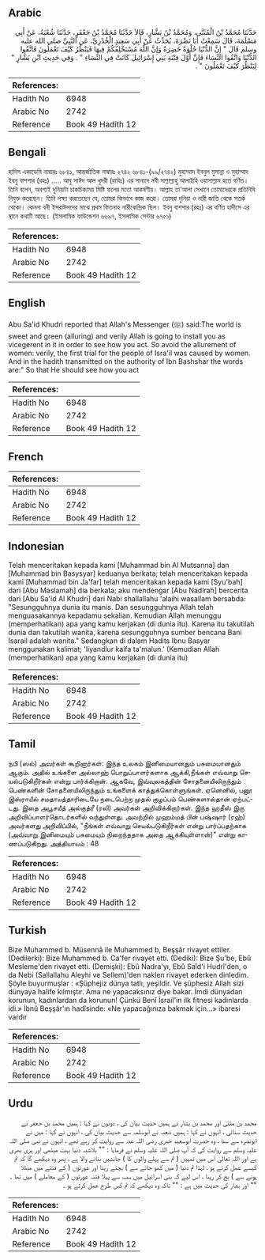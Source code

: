 ## Arabic


<div dir="rtl" lang="ar" style={{fontSize:'larger',backgroundColor:'#f8f9fa',padding:20}}>
حَدَّثَنَا مُحَمَّدُ بْنُ الْمُثَنَّى، وَمُحَمَّدُ بْنُ بَشَّارٍ، قَالاَ حَدَّثَنَا مُحَمَّدُ بْنُ جَعْفَرٍ، حَدَّثَنَا شُعْبَةُ، عَنْ أَبِي مَسْلَمَةَ، قَالَ سَمِعْتُ أَبَا نَضْرَةَ، يُحَدِّثُ عَنْ أَبِي سَعِيدٍ الْخُدْرِيِّ، عَنِ النَّبِيِّ صلى الله عليه وسلم قَالَ ‏"‏ إِنَّ الدُّنْيَا حُلْوَةٌ خَضِرَةٌ وَإِنَّ اللَّهَ مُسْتَخْلِفُكُمْ فِيهَا فَيَنْظُرُ كَيْفَ تَعْمَلُونَ فَاتَّقُوا الدُّنْيَا وَاتَّقُوا النِّسَاءَ فَإِنَّ أَوَّلَ فِتْنَةِ بَنِي إِسْرَائِيلَ كَانَتْ فِي النِّسَاءِ ‏"‏ ‏.‏ وَفِي حَدِيثِ ابْنِ بَشَّارٍ ‏"‏ لِيَنْظُرَ كَيْفَ تَعْمَلُونَ ‏"‏ ‏.‏
</div>
<div style={{backgroundColor:'#f8f9fa',padding:20, marginBottom: 10}}><table> <thead> <tr> <th>References:</th> <th></th> </tr> </thead> <tbody><tr><td>Hadith No</td><td>6948</td></tr><tr><td>Arabic No</td><td>2742</td></tr><tr><td>Reference</td><td>Book 49 Hadith 12</td></tr></tbody></table></div>

## Bengali


<div dir="ltr" lang="bn" style={{fontSize:'larger',backgroundColor:'#f8f9fa',padding:20}}>
হাদিস একাডেমি নাম্বারঃ ৬৮৪১, আন্তর্জাতিক নাম্বারঃ ২৭৪২ ৬৮৪১-(৯৯/২৭৪২) মুহাম্মাদ ইবনুল মুসান্না ও মুহাম্মাদ ইবনু বাশশার (রহঃ) ..... আবু সাঈদ আল খুদরী (রাযিঃ) এর সানাদে নবী সাল্লাল্লাহু আলাইহি ওয়াসাল্লাম হতে বর্ণিত। তিনি বলেন, অবশ্যই দুনিয়াটা চাকচিক্যময় মিষ্টি ফলের মতো আকর্ষণীয়। আল্লাহ তা’আলা সেখানে তোমাদেরকে প্রতিনিধি নিযুক্ত করেছেন। তিনি লক্ষ্য করতেছেন যে, তোমরা কিভাবে কাজ করো। তোমরা দুনিয়া ও নারী জাতি থেকে সতর্ক থেকো। কেননা বনী ইসরাঈলদের মাঝে প্রথম ফিতনাহ নারীকেন্দ্রিক ছিল। ইবনু বাশশার (রহঃ) এর বর্ণিত হাদীসে এর স্থানে কথাটি আছে। (ইসলামিক ফাউন্ডেশন ৬৬৯৭, ইসলামিক সেন্টার ৬৭৫১)
</div>
<div style={{backgroundColor:'#f8f9fa',padding:20, marginBottom: 10}}><table> <thead> <tr> <th>References:</th> <th></th> </tr> </thead> <tbody><tr><td>Hadith No</td><td>6948</td></tr><tr><td>Arabic No</td><td>2742</td></tr><tr><td>Reference</td><td>Book 49 Hadith 12</td></tr></tbody></table></div>

## English


<div dir="ltr" lang="en" style={{fontSize:'larger',backgroundColor:'#f8f9fa',padding:20}}>
Abu Sa'id Khudri reported that Allah's Messenger (ﷺ) said:The world is sweet and green (alluring) and verily Allah is going to install you as vicegerent in it in order to see how you act. So avoid the allurement of women: verily, the first trial for the people of Isra'il was caused by women. And in the hadith transmitted on the authority of Ibn Bashshar the words are:" So that He should see how you act
</div>
<div style={{backgroundColor:'#f8f9fa',padding:20, marginBottom: 10}}><table> <thead> <tr> <th>References:</th> <th></th> </tr> </thead> <tbody><tr><td>Hadith No</td><td>6948</td></tr><tr><td>Arabic No</td><td>2742</td></tr><tr><td>Reference</td><td>Book 49 Hadith 12</td></tr></tbody></table></div>

## French


<div dir="ltr" lang="fr" style={{fontSize:'larger',backgroundColor:'#f8f9fa',padding:20}}>

</div>
<div style={{backgroundColor:'#f8f9fa',padding:20, marginBottom: 10}}><table> <thead> <tr> <th>References:</th> <th></th> </tr> </thead> <tbody><tr><td>Hadith No</td><td>6948</td></tr><tr><td>Arabic No</td><td>2742</td></tr><tr><td>Reference</td><td>Book 49 Hadith 12</td></tr></tbody></table></div>

## Indonesian


<div dir="ltr" lang="id" style={{fontSize:'larger',backgroundColor:'#f8f9fa',padding:20}}>
Telah menceritakan kepada kami [Muhammad bin Al Mutsanna] dan [Muhammad bin Basysyar] keduanya berkata; telah menceritakan kepada kami [Muhammad bin Ja'far] telah menceritakan kepada kami [Syu'bah] dari [Abu Maslamah] dia berkata; aku mendengar [Abu Nadlrah] bercerita dari [Abu Sa'id Al Khudri] dari Nabi shallallahu 'alaihi wasallam bersabda: "Sesungguhnya dunia itu manis. Dan sesungguhnya Allah telah menguasakannya kepadamu sekalian. Kemudian Allah menunggu (memperhatikan) apa yang kamu kerjakan (di dunia itu). Karena itu takutilah dunia dan takutilah wanita, karena sesungguhnya sumber bencana Bani Isarail adalah wanita." Sedangkan di dalam Hadits Ibnu Basyar menggunakan kalimat; 'liyandlur kaifa ta'malun.' (Kemudian Allah (memperhatikan) apa yang kamu kerjakan (di dunia itu)
</div>
<div style={{backgroundColor:'#f8f9fa',padding:20, marginBottom: 10}}><table> <thead> <tr> <th>References:</th> <th></th> </tr> </thead> <tbody><tr><td>Hadith No</td><td>6948</td></tr><tr><td>Arabic No</td><td>2742</td></tr><tr><td>Reference</td><td>Book 49 Hadith 12</td></tr></tbody></table></div>

## Tamil


<div dir="ltr" lang="ta" style={{fontSize:'larger',backgroundColor:'#f8f9fa',padding:20}}>
நபி (ஸல்) அவர்கள் கூறினார்கள்: இந்த உலகம் இனிமையானதும் பசுமையானதும் ஆகும். அதில் உங்களை அல்லாஹ் பொறுப்பாளர்களாக ஆக்கி,நீங்கள் எவ்வாறு செயல்படுகிறீர்கள் என்று பார்க்கிறான். ஆகவே, இவ்வுலகத்தின் சோதனையிலிருந்தும் பெண்களின் சோதனையிலிருந்தும் உங்களைக் காத்துக்கொள்ளுங்கள். ஏனெனில், பனூ இஸ்ராயீல் சமதாயத்தாரிடையே நடைபெற்ற முதல் குழப்பம் பெண்களால்தான் ஏற்பட்டது. இதை அபூசயீத் அல்குத்ரீ (ரலி) அவர்கள் அறிவிக்கிறார்கள். இந்த ஹதீஸ் இரு அறிவிப்பாளர்தொடர்களில் வந்துள்ளது. அவற்றில் முஹம்மத் பின் பஷ்ஷார் (ரஹ்) அவர்களது அறிவிப்பில், "நீங்கள் எவ்வாறு செயல்படுகிறீர்கள் என்று பார்ப்பதற்காக (அவ்வாறு இனிமையும் பசுமையும் நிறைந்ததாக அதை ஆக்கியுள்ளான்)" என்று காணப்படுகிறது. அத்தியாயம் : 48
</div>
<div style={{backgroundColor:'#f8f9fa',padding:20, marginBottom: 10}}><table> <thead> <tr> <th>References:</th> <th></th> </tr> </thead> <tbody><tr><td>Hadith No</td><td>6948</td></tr><tr><td>Arabic No</td><td>2742</td></tr><tr><td>Reference</td><td>Book 49 Hadith 12</td></tr></tbody></table></div>

## Turkish


<div dir="ltr" lang="tr" style={{fontSize:'larger',backgroundColor:'#f8f9fa',padding:20}}>
Bize Muhammed b. Müsennâ ile Muhammed b, Beşşâr rivayet ettiler. (Dedilerki): Bize Muhammed b. Ca'fer rivayet etti. (Dediki): Bize Şu'be, Ebû Mesleme'den rivayet etti. (Demişki): Ebû Nadra'yı, Ebû Saîd'i Hudrî'den, o da Nebi (Sallallahu Aleyhi ve Sellem)'den naklen rivayet ederken dinledim. Şöyle buyurmuşlar : «Şüphejiz dünya tatlı, yeşildir. Ve şüphesiz Allah sizi dünyaya halife kılmıştır. Ama ne yapacaksınız diye bakar. İmdi dünyadan korunun, kadınlardan da korunun! Çünkü Benî İsrail'in ilk fitnesi kadınlarda idi.» İbnû Beşşâr'ın hadîsinde: «Ne yapacağınıza bakmak için...» ibaresi vardır
</div>
<div style={{backgroundColor:'#f8f9fa',padding:20, marginBottom: 10}}><table> <thead> <tr> <th>References:</th> <th></th> </tr> </thead> <tbody><tr><td>Hadith No</td><td>6948</td></tr><tr><td>Arabic No</td><td>2742</td></tr><tr><td>Reference</td><td>Book 49 Hadith 12</td></tr></tbody></table></div>

## Urdu


<div dir="rtl" lang="ur" style={{fontSize:'larger',backgroundColor:'#f8f9fa',padding:20}}>
محمد بن مثنیٰ اور محمد بن بشار نے ہمیں حدیث بیان کی ، دونوں نے کہا : ہمیں محمد بن جعفر نے حدیث سنائی ، انہوں نے کہا : ہمیں شعبہ نے ابوسلمہ سے حدیث بیان کی ، انہوں نے کہا : میں نے ابونضرہ سے سنا ، وہ حضرت ابوسعید خدری رضی اللہ عنہ سے روایت کر رہے تھے ، انہوں نے نبی صلی اللہ علیہ وسلم سے روایت کی کہ آپ صلی اللہ علیہ وسلم نے فرمایا : "" بلاشبہ دنیا بہت میٹھی اور ہری بھری ہے اور اللہ تعالیٰ اس میں تمہیں ( تم سے پہلے والوں کا ) جانشیں بنانے والا ہے ، پھر وہ دیکھے گا کہ تم کیسے عمل کرتے ہو ، لہذا تم دنیا ( میں کھو جانے سے ) بچتے رہنا اور عورتوں ( کے فتنے میں مبتلا ہونے سے ) بچ کر رہنا ، اس لیے کہ بنی اسرائیل میں سب سے پہلا فتنہ عورتوں ( کے معاملے ) میں تھا ۔ "" اور بشار کی حدیث میں ہے : "" تاکہ وہ دیکھے کہ تم کس طرح عمل کرتے ہو ۔
</div>
<div style={{backgroundColor:'#f8f9fa',padding:20, marginBottom: 10}}><table> <thead> <tr> <th>References:</th> <th></th> </tr> </thead> <tbody><tr><td>Hadith No</td><td>6948</td></tr><tr><td>Arabic No</td><td>2742</td></tr><tr><td>Reference</td><td>Book 49 Hadith 12</td></tr></tbody></table></div>